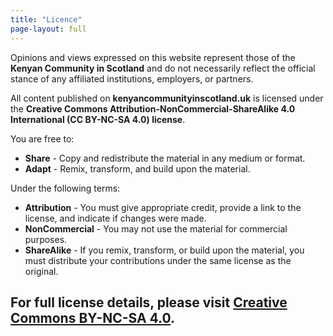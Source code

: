```yaml
---
title: "Licence"
page-layout: full
---
```


Opinions and views expressed on this website represent those of the **Kenyan Community in Scotland** and do not necessarily reflect the official stance of any affiliated institutions, employers, or partners.

All content published on **kenyancommunityinscotland.uk** is licensed under the **Creative Commons Attribution-NonCommercial-ShareAlike 4.0 International (CC BY-NC-SA 4.0) license**.

You are free to:

- **Share** - Copy and redistribute the material in any medium or format.
- **Adapt** - Remix, transform, and build upon the material.

Under the following terms:

- **Attribution** - You must give appropriate credit, provide a link to the license, and indicate if changes were made.
- **NonCommercial** - You may not use the material for commercial purposes.
- **ShareAlike** - If you remix, transform, or build upon the material, you must distribute your contributions under the same license as the original.

For full license details, please visit [Creative Commons BY-NC-SA 4.0](https://creativecommons.org/licenses/by-nc-sa/4.0/).
---